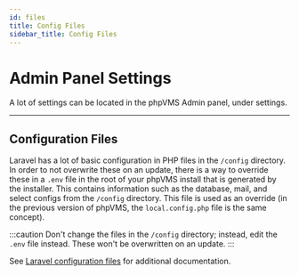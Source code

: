 ```yaml
---
id: files
title: Config Files
sidebar_title: Config Files
---
```

# Admin Panel Settings

A lot of settings can be located in the phpVMS Admin panel, under settings.

---

## Configuration Files

Laravel has a lot of basic configuration in PHP files in the `/config` directory. In order to not overwrite these on an update, there is a way to override these in a `.env` file in the root of your phpVMS install that is generated by the installer. This contains information  such as the database, mail, and select configs from the `/config` directory. This file is used as an override (in the previous version of phpVMS, the `local.config.php` file is the same concept).

:::caution
Don't change the files in the `/config` directory; instead, edit the `.env` file instead. These won't be overwritten on an update.
:::

See [Laravel configuration files](https://laravel.com/docs/9.x/configuration) for additional documentation.
